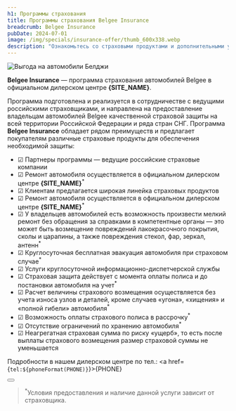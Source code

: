 ```yaml
---
h1: Программы страхования
title: Программы страхования Belgee Insurance
breadcrumb: Belgee Insurance
pubDate: 2024-07-01
image: /img/specials/insurance-offer/thumb_600x338.webp
description: "Ознакомьтесь со страховыми продуктами и дополнительными условиями страхования программы Belgee Insurance в официальном дилерском центре Belgee Партнер Самара."
---
```



<picture>
    <source media="(min-width: 942px)" srcset="/img/specials/insurance-offer/banner_1920x1080.webp" />
    <source media="(min-width: 320px)" srcset="/img/specials/insurance-offer/banner_1080.webp" />
    <img src="/img/specials/insurance-offer/banner_1920x1080.webp" class="w-full mb-10" alt="Выгода на автомобили Белджи" />
</picture>

**Belgee Insurance** — программа страхования автомобилей Belgee в официальном дилерском центре **{SITE_NAME}**.

Программа подготовлена и реализуется в сотрудничестве с ведущими российскими страховщиками, и направлена на предоставление владельцам автомобилей Belgee качественной страховой защиты на всей территории Российской Федерации и ряда стран СНГ.
Программа **Belgee Insurance** обладает рядом преимуществ и предлагает покупателям различные страховые продукты для обеспечения необходимой защиты:

- ☑ Партнеры программы — ведущие российские страховые компании
- ☑ Ремонт автомобиля осуществляется в официальном дилерском центре **{SITE_NAME}**<sup>*</sup>
- ☑ Клиентам предлагается широкая линейка страховых продуктов
- ☑ Ремонт автомобиля осуществляется в официальном дилерском центре **{SITE_NAME}**<sup>*</sup>
- ☑ У владельцев автомобилей есть возможность произвести мелкий ремонт без обращения за справками в компетентные органы — это может быть возмещение повреждений лакокрасочного покрытия, сколы и царапины, а также повреждения стекол, фар, зеркал, антенн<sup>*</sup>
- ☑ Круглосуточная бесплатная эвакуация автомобиля при страховом случае<sup>*</sup>
- ☑ Услуги круглосуточной информационно-диспетчерской службы
- ☑ Страховая защита действует с момента оплаты полиса и до постановки автомобиля на учет<sup>*</sup>
- ☑ Расчет величины страхового возмещения осуществляется без учета износа узлов и деталей, кроме случаев «угона», «хищения» и «полной гибели» автомобиля<sup>*</sup>
- ☑ Возможность оплаты страхового полиса в рассрочку<sup>*</sup>
- ☑ Отсутствие ограничений по хранению автомобиля<sup>*</sup>
- ☑ Неагрегатная страховая сумма по риску «ущерб», то есть после выплаты страхового возмещения размер страховой суммы не уменьшается

Подробности в нашем дилерском центре по тел.: <a href={`tel:${phoneFormat(PHONE)}`}>{PHONE}</a>

<div class="flex justify-center mt-10 mb-5">
    <Button 
        classes="popup-link block !px-4 xl:!px-8 !py-2 xl:!py-3 !text-white !no-underline" 
        url="#common-modal" 
        title="Получить предложение"
        dataTitle="Получить программу страхования"
        dataFormName="Получить предложение. Программы страхования"
    />
</div>

> <sup>*</sup>Условия предоставления и наличие данной услуги зависит от страховщика.